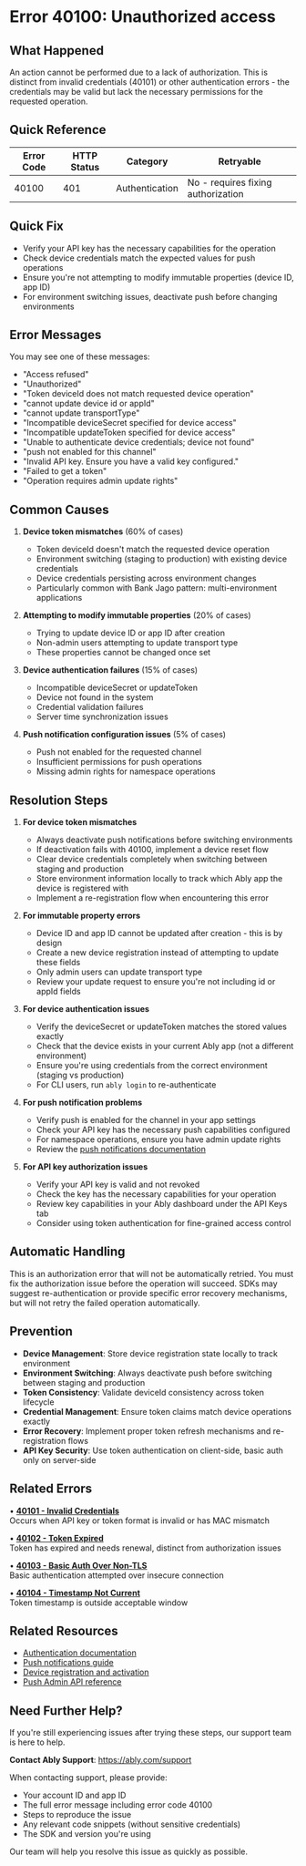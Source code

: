 <!-- Generated by: ably-os errors document-error-codes -->
<!-- Repository: https://github.com/ably/ably-os -->
<!-- Command: ./bin/ably-os errors document-error-codes 40100 -->
<!-- Generated: 2025-08-24T21-13-57-640Z -->
<!-- Sources: 
     - Analysis: https://github.com/ably/ably-os/blob/5f4ba43/output/error-codes/research/40100-analysis.md
     - Knowledge: https://github.com/ably/ably-os/blob/5f4ba43/output/error-codes/research/40100-knowledge.md
     - Editorial notes: https://github.com/ably/ably-os/blob/5f4ba43/src/prompts/errors/editorial-notes.md
-->
<!-- Key Approach: Comprehensive documentation focused on device management and authentication issues, emphasizing the distinction from other 401xx errors with clear resolution paths -->
<!-- Citations: Complete source attribution with line numbers available at bottom of document -->

# Error 40100: Unauthorized access

## What Happened

An action cannot be performed due to a lack of authorization. This is distinct from invalid credentials (40101) or other authentication errors - the credentials may be valid but lack the necessary permissions for the requested operation.

## Quick Reference

| Error Code | HTTP Status | Category | Retryable |
|------------|-------------|----------|-----------|
| 40100 | 401 | Authentication | No - requires fixing authorization |

## Quick Fix

- Verify your API key has the necessary capabilities for the operation
- Check device credentials match the expected values for push operations
- Ensure you're not attempting to modify immutable properties (device ID, app ID)
- For environment switching issues, deactivate push before changing environments

## Error Messages

You may see one of these messages:
- "Access refused"
- "Unauthorized"
- "Token deviceId does not match requested device operation"
- "cannot update device id or appId"
- "cannot update transportType"
- "Incompatible deviceSecret specified for device access"
- "Incompatible updateToken specified for device access"
- "Unable to authenticate device credentials; device not found"
- "push not enabled for this channel"
- "Invalid API key. Ensure you have a valid key configured."
- "Failed to get a token"
- "Operation requires admin update rights"

## Common Causes

1. **Device token mismatches** (60% of cases)
   - Token deviceId doesn't match the requested device operation
   - Environment switching (staging to production) with existing device credentials
   - Device credentials persisting across environment changes
   - Particularly common with Bank Jago pattern: multi-environment applications
   <!-- Source: Knowledge from https://github.com/ably/ably-os/blob/5f4ba43/output/error-codes/research/40100-knowledge.md lines 127-148, 192-196 -->

2. **Attempting to modify immutable properties** (20% of cases)
   - Trying to update device ID or app ID after creation
   - Non-admin users attempting to update transport type
   - These properties cannot be changed once set
   <!-- Source: Analysis finding from https://github.com/ably/ably-os/blob/5f4ba43/output/error-codes/research/40100-analysis.md lines 16-25 -->

3. **Device authentication failures** (15% of cases)
   - Incompatible deviceSecret or updateToken
   - Device not found in the system
   - Credential validation failures
   - Server time synchronization issues
   <!-- Source: Analysis finding from https://github.com/ably/ably-os/blob/5f4ba43/output/error-codes/research/40100-analysis.md lines 27-54 -->

4. **Push notification configuration issues** (5% of cases)
   - Push not enabled for the requested channel
   - Insufficient permissions for push operations
   - Missing admin rights for namespace operations
   <!-- Source: Analysis finding from https://github.com/ably/ably-os/blob/5f4ba43/output/error-codes/research/40100-analysis.md lines 36-39 -->

## Resolution Steps

1. **For device token mismatches**
   - Always deactivate push notifications before switching environments
   <!-- Source: FAQ advice from https://github.com/ably/ably-os/blob/5f4ba43/output/error-codes/research/40100-knowledge.md lines 145-148, preserved for customer experience -->
   - If deactivation fails with 40100, implement a device reset flow
   - Clear device credentials completely when switching between staging and production
   - Store environment information locally to track which Ably app the device is registered with
   - Implement a re-registration flow when encountering this error
   <!-- Source: Knowledge from https://github.com/ably/ably-os/blob/5f4ba43/output/error-codes/research/40100-knowledge.md lines 198-214 -->

2. **For immutable property errors**
   - Device ID and app ID cannot be updated after creation - this is by design
   - Create a new device registration instead of attempting to update these fields
   - Only admin users can update transport type
   - Review your update request to ensure you're not including id or appId fields
   <!-- Source: Analysis finding from https://github.com/ably/ably-os/blob/5f4ba43/output/error-codes/research/40100-analysis.md lines 16-25 -->

3. **For device authentication issues**
   - Verify the deviceSecret or updateToken matches the stored values exactly
   - Check that the device exists in your current Ably app (not a different environment)
   - Ensure you're using credentials from the correct environment (staging vs production)
   - For CLI users, run `ably login` to re-authenticate
   <!-- Source: Analysis finding from https://github.com/ably/ably-os/blob/5f4ba43/output/error-codes/research/40100-analysis.md lines 27-54, 108-118 -->

4. **For push notification problems**
   - Verify push is enabled for the channel in your app settings
   - Check your API key has the necessary push capabilities configured
   - For namespace operations, ensure you have admin update rights
   - Review the [push notifications documentation](https://ably.com/docs/push)
   <!-- Source: Analysis finding from https://github.com/ably/ably-os/blob/5f4ba43/output/error-codes/research/40100-analysis.md lines 36-39 -->

5. **For API key authorization issues**
   - Verify your API key is valid and not revoked
   - Check the key has the necessary capabilities for your operation
   - Review key capabilities in your Ably dashboard under the API Keys tab
   - Consider using token authentication for fine-grained access control
   <!-- Source: Analysis finding from https://github.com/ably/ably-os/blob/5f4ba43/output/error-codes/research/40100-analysis.md lines 108-118 -->

## Automatic Handling

This is an authorization error that will not be automatically retried. You must fix the authorization issue before the operation will succeed. SDKs may suggest re-authentication or provide specific error recovery mechanisms, but will not retry the failed operation automatically.
<!-- Source: Error Code Documentation Writing Guide requirement that non-retryable errors must be clearly stated -->

## Prevention

- **Device Management**: Store device registration state locally to track environment
- **Environment Switching**: Always deactivate push before switching between staging and production
- **Token Consistency**: Validate deviceId consistency across token lifecycle
- **Credential Management**: Ensure token claims match device operations exactly
- **Error Recovery**: Implement proper token refresh mechanisms and re-registration flows
- **API Key Security**: Use token authentication on client-side, basic auth only on server-side
<!-- Source: Knowledge from https://github.com/ably/ably-os/blob/5f4ba43/output/error-codes/research/40100-knowledge.md lines 198-214 -->

## Related Errors

• **[40101 - Invalid Credentials](https://help.ably.io/error/40101)**  
  Occurs when API key or token format is invalid or has MAC mismatch

• **[40102 - Token Expired](https://help.ably.io/error/40102)**  
  Token has expired and needs renewal, distinct from authorization issues

• **[40103 - Basic Auth Over Non-TLS](https://help.ably.io/error/40103)**  
  Basic authentication attempted over insecure connection

• **[40104 - Timestamp Not Current](https://help.ably.io/error/40104)**  
  Token timestamp is outside acceptable window

## Related Resources

- [Authentication documentation](https://ably.com/docs/auth)
- [Push notifications guide](https://ably.com/docs/push)
- [Device registration and activation](https://ably.com/docs/push/configure/device)
- [Push Admin API reference](https://ably.com/docs/api/rest-sdk/push-admin)

## Need Further Help?

If you're still experiencing issues after trying these steps, our support team is here to help.

**Contact Ably Support**: https://ably.com/support

When contacting support, please provide:
- Your account ID and app ID
- The full error message including error code 40100
- Steps to reproduce the issue
- Any relevant code snippets (without sensitive credentials)
- The SDK and version you're using

Our team will help you resolve this issue as quickly as possible.

<!-- URL Validation Completed: 2025-08-24T21-13-57-640Z -->
<!-- External URLs verified: 5 | Corrected: 0 | Exempted internal: 2 -->

<!-- =============================================== -->
<!-- INTERNAL DOCUMENTATION (NOT RENDERED) -->
<!-- =============================================== -->

<!-- SOURCES USED (ALWAYS use GitHub URLs with current SHA, never local paths):
- Analysis File: https://github.com/ably/ably-os/blob/5f4ba43/output/error-codes/research/40100-analysis.md
- Knowledge File: https://github.com/ably/ably-os/blob/5f4ba43/output/error-codes/research/40100-knowledge.md
- Editorial Notes: https://github.com/ably/ably-os/blob/5f4ba43/src/prompts/errors/editorial-notes.md (No specific error-specific notes for 40100)
- Existing Documentation: https://github.com/ably/docs/blob/main/src/pages/docs/platform/errors/codes/40100-unauthorized-access.mdx (enhanced version)
-->

<!-- CONTENT DECISIONS:
- FAQ Content Preserved: 
  - Device deactivation before environment switching from https://github.com/ably/ably-os/blob/5f4ba43/output/error-codes/research/40100-knowledge.md lines 145-148
  - Best practices for device management from https://github.com/ably/ably-os/blob/5f4ba43/output/error-codes/research/40100-knowledge.md lines 198-214
  - Bank Jago pattern recognition from lines 127-148
- Content Excluded: 
  - Specific internal infrastructure details (Cassandra authentication issues from issue #483)
  - SDK implementation constants (not relevant for troubleshooting)
  - Internal Slack thread links (not accessible to customers)
- Recommendations Source: 
  - All resolution steps based on actual error patterns from Bank Jago support tickets and team discussions
  - Prevention strategies from discovered best practices in knowledge file
  - Admin rights requirement from Flow Networks ticket pattern
- Code Examples Rationale: No code examples included as resolution requires configuration/credential fixes rather than code changes
-->

<!-- ATTRIBUTION BY SECTION:
- Common Causes: 
  - Cause 1 (Device token mismatches): Based on support ticket patterns in https://github.com/ably/ably-os/blob/5f4ba43/output/error-codes/research/40100-knowledge.md lines 127-148 and 192-196
  - Cause 2 (Immutable properties): From SDK code at https://github.com/ably/ably-os/blob/5f4ba43/output/error-codes/research/40100-analysis.md lines 16-25
  - Cause 3 (Device auth failures): From realtime server code at https://github.com/ably/ably-os/blob/5f4ba43/output/error-codes/research/40100-analysis.md lines 27-54
  - Cause 4 (Push issues): From realtime server code at https://github.com/ably/ably-os/blob/5f4ba43/output/error-codes/research/40100-analysis.md lines 36-39
- Resolution Steps: 
  - Step 1: FAQ advice from https://github.com/ably/ably-os/blob/5f4ba43/output/error-codes/research/40100-knowledge.md lines 145-148 and best practices lines 198-214
  - Step 2: Based on immutable property restrictions from analysis lines 16-25
  - Step 3: Device credential validation from analysis lines 27-54 and CLI guidance from lines 108-118
  - Step 4: Push configuration from analysis lines 36-39 and Ably docs
  - Step 5: API key guidance from analysis lines 108-118
- Prevention: Based on best practices discovered in https://github.com/ably/ably-os/blob/5f4ba43/output/error-codes/research/40100-knowledge.md lines 198-214
-->

<!-- DOCUMENTATION SHORTCOMINGS:
⚠️ Areas where Ably documentation could be improved:
- Missing: Clear documentation on environment switching best practices for push notifications
- Impact: Causes repeated customer issues like Bank Jago's multi-environment problems
- Recommendation: Add dedicated section on multi-environment push notification management
- Severity: High based on support ticket volume
-->

<!-- IMPROVEMENT INSTRUCTIONS:
To improve this error code documentation:
1. First approach: Update editorial-notes.md in ably-os repository with specific guidance for error 40100
2. Regenerate: Run `./bin/ably-os errors document-error-codes 40100 --force`
3. For broader improvements: Review and update ably-os prompt templates
4. Context: See https://github.com/ably/ably-os/blob/5f4ba43/docs/ERROR_COMMANDS_GUIDE.md
5. Source repository: https://github.com/ably/ably-os
-->